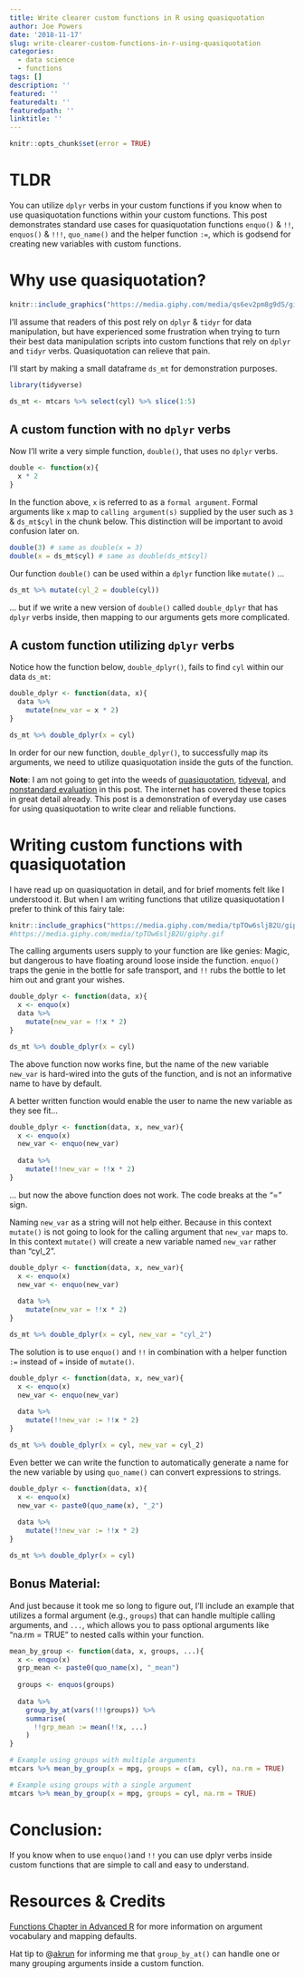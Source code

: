 ```yaml
---
title: Write clearer custom functions in R using quasiquotation
author: Joe Powers
date: '2018-11-17'
slug: write-clearer-custom-functions-in-r-using-quasiquotation
categories:
  - data science
  - functions
tags: []
description: ''
featured: ''
featuredalt: ''
featuredpath: ''
linktitle: ''
---
```


```r
knitr::opts_chunk$set(error = TRUE)
```

# TLDR
You can utilize `dplyr` verbs in your custom functions if you know when to use quasiquotation functions within your custom functions. This post demonstrates standard use cases for quasiquotation functions `enquo()` & `!!`, `enquos()` & `!!!`, `quo_name()` and the helper function `:=`, which is godsend for creating new variables with custom functions. 

# Why use quasiquotation?
```r
knitr::include_graphics("https://media.giphy.com/media/qs6ev2pm8g9dS/giphy.gif")
```

I'll assume that readers of this post rely on `dplyr` & `tidyr` for data manipulation, but have experienced some frustration when trying to turn their best data manipulation scripts into custom functions that rely on `dplyr` and `tidyr` verbs. Quasiquotation can relieve that pain.

I'll start by making a small dataframe `ds_mt` for demonstration purposes.
```r
library(tidyverse)

ds_mt <- mtcars %>% select(cyl) %>% slice(1:5)
```

## A custom function with no `dplyr` verbs
Now I'll write a very simple function, `double()`, that uses no `dplyr` verbs.
```r
double <- function(x){
  x * 2
}
```

In the function above, `x` is referred to as a `formal argument`. Formal arguments like `x` map to `calling argument(s)` supplied by the user such as `3` & `ds_mt$cyl` in the chunk below. This distinction will be important to avoid confusion later on. 

```r
double(3) # same as double(x = 3)
double(x = ds_mt$cyl) # same as double(ds_mt$cyl)
```

Our function `double()` can be used within a `dplyr` function like `mutate()` ... 
```r
ds_mt %>% mutate(cyl_2 = double(cyl))
```

... but if we write a new version of `double()` called `double_dplyr` that has `dplyr` verbs inside, then mapping to our arguments gets more complicated. 

## A custom function utilizing `dplyr` verbs
Notice how the function below, `double_dplyr()`, fails to find `cyl` within our data `ds_mt`:
```r
double_dplyr <- function(data, x){
  data %>% 
    mutate(new_var = x * 2)
}

ds_mt %>% double_dplyr(x = cyl)
```

In order for our new function, `double_dplyr()`, to successfully map its arguments, we need to utilize quasiquotation inside the guts of the function. 

**Note**: I am not going to get into the weeds of [quasiquotation](https://adv-r.hadley.nz/quasiquotation.html), [tidyeval](https://www.rstudio.com/resources/webinars/tidy-eval/), and [nonstandard evaluation](https://cran.r-project.org/web/packages/dplyr/vignettes/programming.html) in this post. The internet has covered these topics in great detail already. This post is a demonstration of everyday use cases for using quasiquotation to write clear and reliable functions. 

# Writing custom functions with quasiquotation
I have read up on quasiquotation in detail, and for brief moments felt like I understood it. But when I am writing functions that utilize quasiquotation I prefer to think of this fairy tale:

```r
knitr::include_graphics("https://media.giphy.com/media/tpTOw6sljB2U/giphy.gif")
#https://media.giphy.com/media/tpTOw6sljB2U/giphy.gif
```

The calling arguments users supply to your function are like genies: Magic, but dangerous to have floating around loose inside the function. `enquo()` traps the genie in the bottle for safe transport, and `!!` rubs the bottle to let him out and grant your wishes. 
```r
double_dplyr <- function(data, x){
  x <- enquo(x)
  data %>% 
    mutate(new_var = !!x * 2)
}

ds_mt %>% double_dplyr(x = cyl)
```

The above function now works fine, but the name of the new variable `new_var` is hard-wired into the guts of the function, and is not an informative name to have by default. 

A better written function would enable the user to name the new variable as they see fit...
```r
double_dplyr <- function(data, x, new_var){
  x <- enquo(x)
  new_var <- enquo(new_var)
  
  data %>% 
    mutate(!!new_var = !!x * 2)
}
```

... but now the above function does not work. The code breaks at the "=" sign. 

Naming `new_var` as a string will not help either. Because in this context `mutate()` is not going to look for the calling argument that `new_var` maps to. In this context `mutate()` will create a new variable named `new_var` rather than "cyl_2". 
```r
double_dplyr <- function(data, x, new_var){
  x <- enquo(x)
  new_var <- enquo(new_var)
  
  data %>% 
    mutate(new_var = !!x * 2)
}

ds_mt %>% double_dplyr(x = cyl, new_var = "cyl_2")
```

The solution is to use `enquo()` and `!!` in combination with a helper function `:=` instead of `=` inside of `mutate()`. 
```r
double_dplyr <- function(data, x, new_var){
  x <- enquo(x)
  new_var <- enquo(new_var)
  
  data %>% 
    mutate(!!new_var := !!x * 2)
}

ds_mt %>% double_dplyr(x = cyl, new_var = cyl_2)
```

Even better we can write the function to automatically generate a name for the new variable by using `quo_name()` can convert expressions to strings.
```r
double_dplyr <- function(data, x){
  x <- enquo(x)
  new_var <- paste0(quo_name(x), "_2")
  
  data %>% 
    mutate(!!new_var := !!x * 2)
}

ds_mt %>% double_dplyr(x = cyl)
```

## Bonus Material: 
And just because it took me so long to figure out, I'll include an example that utilizes a formal argument (e.g., `groups`) that can handle multiple calling arguments, and `...`, which allows you to pass optional arguments like "na.rm = TRUE" to nested calls within your function. 
```r
mean_by_group <- function(data, x, groups, ...){
  x <- enquo(x)
  grp_mean <- paste0(quo_name(x), "_mean")
  
  groups <- enquos(groups)
  
  data %>% 
    group_by_at(vars(!!!groups)) %>% 
    summarise(
      !!grp_mean := mean(!!x, ...)
    )
}

# Example using groups with multiple arguments
mtcars %>% mean_by_group(x = mpg, groups = c(am, cyl), na.rm = TRUE)

# Example using groups with a single argument
mtcars %>% mean_by_group(x = mpg, groups = cyl, na.rm = TRUE)
```

# Conclusion: 
If you know when to use `enquo()`and `!!` you can use dplyr verbs inside custom functions that are simple to call and easy to understand.    

# Resources & Credits
[Functions Chapter in Advanced R](http://adv-r.had.co.nz/Functions.html) for more information on argument vocabulary and mapping defaults. 

Hat tip to @[akrun](https://stackoverflow.com/questions/53160709/pass-multiple-calling-arguments-to-a-formal-argument-in-dplyr-custom-function-wi/53160726#53160726) for informing me that `group_by_at()` can handle one or many grouping arguments inside a custom function. 
